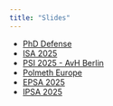 ```yaml
---
title: "Slides"
---
```


- [PhD Defense](files/defense-tmp.html)
- [ISA 2025](files/isa2025.html)
- [PSI 2025 - AvH Berlin](files/psi2025.html)
- [Polmeth Europe](files/polmeth_europe.html)
- [EPSA 2025](files/epsa2025.html)
- [IPSA 2025](files/ipsa2025.html)